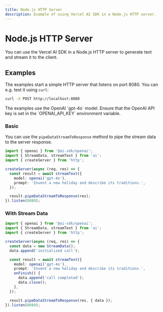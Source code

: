 ```yaml
---
title: Node.js HTTP Server
description: Example of using Vercel AI SDK in a Node.js HTTP server.
---
```


# Node.js HTTP Server

You can use the Vercel AI SDK in a Node.js HTTP server to generate text and stream it to the client.

## Examples

The examples start a simple HTTP server that listens on port 8080. You can e.g. test it using `curl`:

```bash
curl -X POST http://localhost:8080
```

<Note>
  The examples use the OpenAI `gpt-4o` model. Ensure that the OpenAI API key is
  set in the `OPENAI_API_KEY` environment variable.
</Note>

### Basic

You can use the `pipeDataStreamToResponse` method to pipe the stream data to the server response.

```ts file='index.ts'
import { openai } from '@ai-sdk/openai';
import { StreamData, streamText } from 'ai';
import { createServer } from 'http';

createServer(async (req, res) => {
  const result = await streamText({
    model: openai('gpt-4o'),
    prompt: 'Invent a new holiday and describe its traditions.',
  });

  result.pipeDataStreamToResponse(res);
}).listen(8080);
```

### With Stream Data

```ts file='index.ts' highlight="6-7,12-15,18"
import { openai } from '@ai-sdk/openai';
import { StreamData, streamText } from 'ai';
import { createServer } from 'http';

createServer(async (req, res) => {
  const data = new StreamData();
  data.append('initialized call');

  const result = await streamText({
    model: openai('gpt-4o'),
    prompt: 'Invent a new holiday and describe its traditions.',
    onFinish() {
      data.append('call completed');
      data.close();
    },
  });

  result.pipeDataStreamToResponse(res, { data });
}).listen(8080);
```
